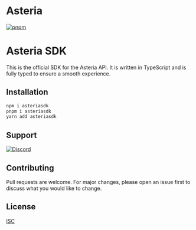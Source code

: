 # Asteria

[![pnpm](https://img.shields.io/badge/maintained%20with-pnpm-cc00ff.svg?style=for-the-badge&logo=pnpm)](https://pnpm.io/) 

# Asteria SDK

This is the official SDK for the Asteria API. It is written in TypeScript and is fully typed to ensure a smooth experience.

## Installation

```bash
npm i asteriasdk
pnpm i asteriasdk
yarn add asteriasdk
```

## Support

[![Discord](https://img.shields.io/discord/1097855449300213820?color=7289da&label=Discord&logo=discord&logoColor=white&style=for-the-badge)](https://discord.gg/3QxkZPKJ4K)

## Contributing
Pull requests are welcome. For major changes, please open an issue first to discuss what you would like to change.

## License
[ISC](https://choosealicense.com/licenses/isc/)
